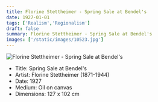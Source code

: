 ```yaml
---
title: Florine Stettheimer - Spring Sale at Bendel's
date: 1927-01-01
tags: ['Realism','Regionalism']
draft: false
summary: Florine Stettheimer - Spring Sale at Bendel's
images: ['/static/images/10523.jpg']
---
```


![Florine Stettheimer - Spring Sale at Bendel's](/static/images/10523.jpg)

* Title: Spring Sale at Bendel's
* Artist: Florine Stettheimer (1871-1944)
* Date: 1927
* Medium: Oil on canvas
* Dimensions: 127 x 102 cm


